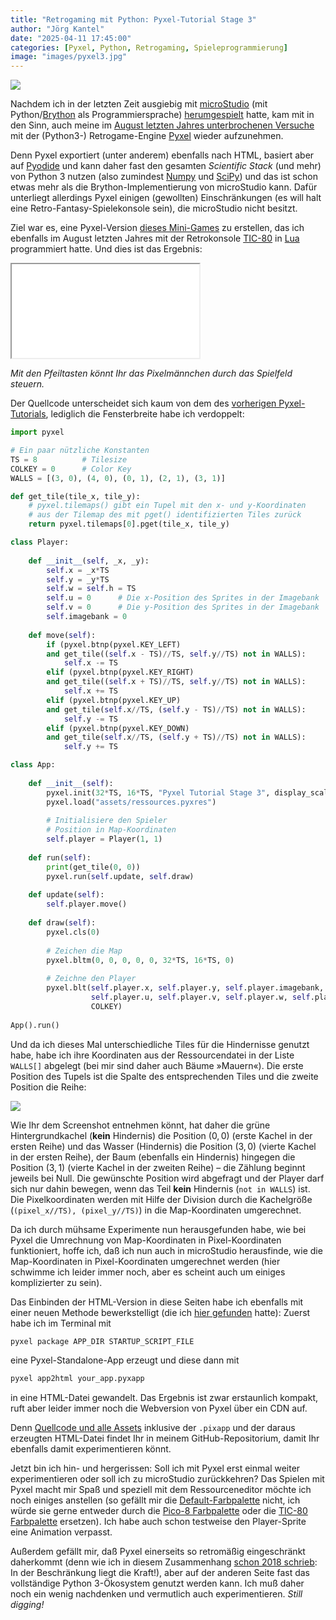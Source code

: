 ```yaml
---
title: "Retrogaming mit Python: Pyxel-Tutorial Stage 3"
author: "Jörg Kantel"
date: "2025-04-11 17:45:00"
categories: [Pyxel, Python, Retrogaming, Spieleprogrammierung]
image: "images/pyxel3.jpg"
---
```


[![](images/pyxel3-b.jpg)](https://www.flickr.com/photos/schockwellenreiter/54441501429/)

Nachdem ich in der letzten Zeit ausgiebig mit [microStudio](http://cognitiones.kantel-chaos-team.de/multimedia/spieleprogrammierung/microstudio.html) (mit Python/[Brython](http://cognitiones.kantel-chaos-team.de/programmierung/python/brython.html) als Programmiersprache) [herumgespielt](https://kantel.github.io/#category=microStudio) hatte, kam mit in den Sinn, auch meine im [August letzten Jahres unterbrochenen Versuche](https://kantel.github.io/posts/2024081002_pyxel_tut_2/) mit der (Python3-) Retrogame-Engine [Pyxel](http://cognitiones.kantel-chaos-team.de/multimedia/spieleprogrammierung/pyxel.html) wieder aufzunehmen.

Denn Pyxel exportiert (unter anderem) ebenfalls nach HTML, basiert aber auf [Pyodide](http://cognitiones.kantel-chaos-team.de/programmierung/python/pyodide.html) und kann daher fast den gesamten *Scientific Stack* (und mehr) von Python&nbsp;3 nutzen (also zumindest [Numpy](http://cognitiones.kantel-chaos-team.de/programmierung/python/numpy.html) und [SciPy](http://cognitiones.kantel-chaos-team.de/programmierung/python/scipy.html)) und das ist schon etwas mehr als die Brython-Implementierung von microStudio kann. Dafür unterliegt allerdings Pyxel einigen (gewollten) Einschränkungen (es will halt eine Retro-Fantasy-Spielekonsole sein), die microStudio nicht besitzt.

Ziel war es, eine Pyxel-Version [dieses Mini-Games](https://kantel.github.io/posts/2024080703_smallmaze1_tic80/) zu erstellen, das ich ebenfalls im August letzten Jahres mit der Retrokonsole [TIC-80](http://cognitiones.kantel-chaos-team.de/multimedia/spieleprogrammierung/tic80.html) in [Lua](http://cognitiones.kantel-chaos-team.de/programmierung/lua.html) programmiert hatte. Und dies ist das Ergebnis:

<iframe src="pyxel/index.html" class="if16_9" name="Pyxel Maze Game Stage 3"></iframe>

*Mit den Pfeiltasten könnt Ihr das Pixelmännchen durch das Spielfeld steuern.*

Der Quellcode unterscheidet sich kaum von dem des [vorherigen Pyxel-Tutorials](https://kantel.github.io/posts/2024081002_pyxel_tut_2/), lediglich die Fensterbreite habe ich verdoppelt:

~~~python
import pyxel

# Ein paar nützliche Konstanten
TS = 8          # Tilesize
COLKEY = 0      # Color Key
WALLS = [(3, 0), (4, 0), (0, 1), (2, 1), (3, 1)]

def get_tile(tile_x, tile_y):
    # pyxel.tilemaps() gibt ein Tupel mit den x- und y-Koordinaten
    # aus der Tilemap des mit pget() identifizierten Tiles zurück
    return pyxel.tilemaps[0].pget(tile_x, tile_y)

class Player:
    
    def __init__(self, _x, _y):
        self.x = _x*TS
        self.y = _y*TS
        self.w = self.h = TS
        self.u = 0      # Die x-Position des Sprites in der Imagebank
        self.v = 0      # Die y-Position des Sprites in der Imagebank
        self.imagebank = 0
        
    def move(self):
        if (pyxel.btnp(pyxel.KEY_LEFT) 
        and get_tile((self.x - TS)//TS, self.y//TS) not in WALLS):            
            self.x -= TS
        elif (pyxel.btnp(pyxel.KEY_RIGHT)
        and get_tile((self.x + TS)//TS, self.y//TS) not in WALLS):
            self.x += TS
        elif (pyxel.btnp(pyxel.KEY_UP)
        and get_tile(self.x//TS, (self.y - TS)//TS) not in WALLS):
            self.y -= TS
        elif (pyxel.btnp(pyxel.KEY_DOWN)
        and get_tile(self.x//TS, (self.y + TS)//TS) not in WALLS):
            self.y += TS

class App:
    
    def __init__(self):
        pyxel.init(32*TS, 16*TS, "Pyxel Tutorial Stage 3", display_scale = 4)
        pyxel.load("assets/ressources.pyxres")
        
        # Initialisiere den Spieler
        # Position in Map-Koordinaten
        self.player = Player(1, 1)
        
    def run(self):
        print(get_tile(0, 0))
        pyxel.run(self.update, self.draw)
        
    def update(self):
        self.player.move()
    
    def draw(self):
        pyxel.cls(0)
        
        # Zeichen die Map
        pyxel.bltm(0, 0, 0, 0, 0, 32*TS, 16*TS, 0)
        
        # Zeichne den Player
        pyxel.blt(self.player.x, self.player.y, self.player.imagebank,
                  self.player.u, self.player.v, self.player.w, self.player.h,
                  COLKEY)
        
App().run()
~~~

Und da ich dieses Mal unterschiedliche Tiles für die Hindernisse genutzt habe, habe ich ihre Koordinaten aus der Ressourcendatei in der Liste `WALLS[]` abgelegt (bei mir sind daher auch Bäume »Mauern«). Die erste Position des Tupels ist die Spalte des entsprechenden Tiles und die zweite Position die Reihe:

[![](images/pyxeleditor.jpg)](https://www.flickr.com/photos/schockwellenreiter/54445386720/)

Wie Ihr dem Screenshot entnehmen könnt, hat daher die grüne Hintergrundkachel (**kein** Hindernis) die Position $(0, 0)$ (erste Kachel in der ersten Reihe) und das Wasser (Hindernis) die Position $(3, 0)$ (vierte Kachel in der ersten Reihe), der Baum (ebenfalls ein Hindernis) hingegen die Position $(3, 1)$ (vierte Kachel in der zweiten Reihe) -- die Zählung beginnt jeweils bei Null. Die gewünschte Position wird abgefragt und der Player darf sich nur dahin bewegen, wenn das Teil **kein** Hindernis (`not in WALLS`) ist. Die Pixelkoordinaten werden mit Hilfe der Division durch die Kachelgröße (`(pixel_x//TS), (pixel_y//TS)`) in die Map-Koordinaten umgerechnet.

Da ich durch mühsame Experimente nun herausgefunden habe, wie bei Pyxel die Umrechnung von Map-Koordinaten in Pixel-Koordinaten funktioniert, hoffe ich, daß ich nun auch in microStudio herausfinde, wie die Map-Koordinaten in Pixel-Koordinaten umgerechnet werden (hier schwimme ich leider immer noch, aber es scheint auch um einiges komplizierter zu sein).

Das Einbinden der HTML-Version in diese Seiten habe ich ebenfalls mit einer neuen Methode bewerkstelligt (die ich [hier gefunden](https://github.com/kitao/pyxel/blob/main/docs/pyxel-web-en.md) hatte): Zuerst habe ich im Terminal mit

~~~bash
pyxel package APP_DIR STARTUP_SCRIPT_FILE
~~~

eine Pyxel-Standalone-App erzeugt und diese dann mit

~~~bash
pyxel app2html your_app.pyxapp
~~~

in eine HTML-Datei gewandelt. Das Ergebnis ist zwar erstaunlich kompakt, ruft aber leider immer noch die Webversion von Pyxel über ein CDN auf.

Denn [Quellcode und alle Assets](https://github.com/kantel/pyxel/tree/main/nightinpark) inklusive der `.pixapp` und der daraus erzeugten HTML-Datei findet Ihr in meinem GitHub-Repositorium, damit Ihr ebenfalls damit experimentieren könnt.

Jetzt bin ich hin- und hergerissen: Soll ich mit Pyxel erst einmal weiter experimentieren oder soll ich zu microStudio zurückkehren? Das Spielen mit Pyxel macht mir Spaß und speziell mit dem Ressourceneditor möchte ich noch einiges anstellen (so gefällt mir die [Default-Farbpalette](http://cognitiones.kantel-chaos-team.de/multimedia/farbpaletten/pyxelpal.html) nicht, ich würde sie gerne entweder durch die [Pico-8 Farbpalette](http://cognitiones.kantel-chaos-team.de/multimedia/farbpaletten/pico8.html) oder die [TIC-80 Farbpalette](http://cognitiones.kantel-chaos-team.de/multimedia/farbpaletten/sweetie16.html) ersetzen). Ich habe auch schon testweise den Player-Sprite eine Animation verpasst.

Außerdem gefällt mir, daß Pyxel einerseits so retromäßig eingeschränkt daherkommt (denn wie ich in diesem Zusammenhang [schon 2018 schrieb](http://blog.schockwellenreiter.de/2018/08/2018080802.html): In der Beschränkung liegt die Kraft!), aber auf der anderen Seite fast das vollständige Python&nbsp;3-Ökosystem genutzt werden kann. Ich muß daher noch ein wenig nachdenken und vermutlich auch experimentieren. *Still digging!*



